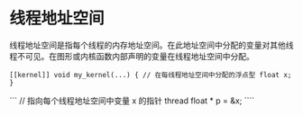 # 线程地址空间

<OrigninalPDF title="4.3 thread Address Space" />

线程地址空间是指每个线程的内存地址空间。在此地址空间中分配的变量对其他线程不可见。在图形或内核函数内部声明的变量在线程地址空间中分配。

```
[[kernel]] void my_kernel(...) { // 在每线程地址空间中分配的浮点型 float x; }
```

``` // 指向每个线程地址空间中变量 x 的指针 thread float \* p = &x; ````
